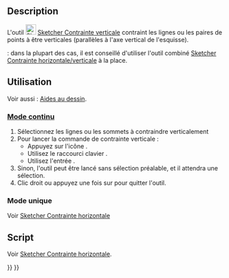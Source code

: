 <languages/>

{{Docnav/fr
|[[Sketcher_ConstrainHorizontal/fr|Contrainte horizontale]]
|[[Sketcher_ConstrainParallel/fr|Contrainte parallèle]]
|[[Sketcher_Workbench/fr|Atelier Sketcher]]
|IconL=Sketcher_ConstrainHorizontal.svg
|IconR=Sketcher_ConstrainParallel.svg
|IconC=Workbench_Sketcher.svg
}}

{{GuiCommand/fr
|Name=Sketcher ConstrainVertical
|Name/fr=Sketcher Contrainte verticale
|MenuLocation=Esquisse → Contraintes d'esquisse → Contrainte verticale
|Workbenches=[[Sketcher_Workbench/fr|Sketcher]]
|Shortcut={{KEY|V}}
|SeeAlso=[[Sketcher_ConstrainHorVer/fr|Sketcher Contrainte horizontale/verticale]], [[Sketcher_ConstrainHorizontal/fr|Sketcher Contrainte horizontale]]
}}

==Description==

L'outil [[Image:Sketcher_ConstrainVertical.svg|24px]] [[Sketcher_ConstrainVertical/fr|Sketcher Contrainte verticale]] contraint les lignes ou les paires de points à être verticales (parallèles à l'axe vertical de l'esquisse).

{{Version/fr|1.0}} : dans la plupart des cas, il est conseillé d'utiliser l'outil combiné [[Sketcher_ConstrainHorVer/fr|Sketcher Contrainte horizontale/verticale]] à la place.

<span id="Usage"></span>
==Utilisation==

Voir aussi : [[Sketcher_Workbench/fr#Aides_au_dessin|Aides au dessin]].

<span id="Continue_mode"></span>
===[[Sketcher_Workbench/fr#Modes_continus|Mode continu]]===

# Sélectionnez les lignes ou les sommets à contraindre verticalement
# Pour lancer la commande de contrainte verticale :
#* Appuyez sur l'icône {{Button|[[File:Sketcher_ConstrainVertical.svg|16px]] [[Sketcher_ConstrainVertical/fr|Contrainte verticale]]}}.
#* Utilisez le raccourci clavier {{KEY|V}}.
#* Utilisez l'entrée {{MenuCommand|Esquisse → Contraintes d'esquisse → [[File:Sketcher_ConstrainVertical.svg|16px]] Contrainte verticale}}.
# Sinon, l'outil peut être lancé sans sélection préalable, et il attendra une sélection.
# Clic droit ou appuyez une fois sur {{KEY|Echap}} pour quitter l'outil.

<span id="Run-once_mode"></span>
===Mode unique===

Voir [[Sketcher_ConstrainHorizontal/fr#Mode_unique|Sketcher Contrainte horizontale]]

<span id="Scripting"></span>
==Script==

Voir [[Sketcher_ConstrainHorizontal/fr#Script|Sketcher Contrainte horizontale]].


{{Docnav/fr
|[[Sketcher_ConstrainHorizontal/fr|Contrainte horizontale]]
|[[Sketcher_ConstrainParallel/fr|Contrainte parallèle]]
|[[Sketcher_Workbench/fr|Atelier Sketcher]]
|IconL=Sketcher_ConstrainHorizontal.svg
|IconR=Sketcher_ConstrainParallel.svg
|IconC=Workbench_Sketcher.svg
}}

{{Sketcher_Tools_navi{{#translation:}}}}
{{Userdocnavi{{#translation:}}}}